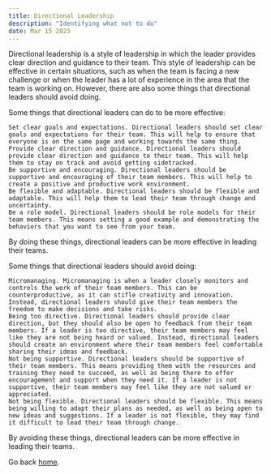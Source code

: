 ```yaml
---
title: Directional Leadership
description: "Identifying what not to do"
date: Mar 15 2023
---
```

Directional leadership is a style of leadership in which the leader provides clear direction and guidance to their team. This style of leadership can be effective in certain situations, such as when the team is facing a new challenge or when the leader has a lot of experience in the area that the team is working on. However, there are also some things that directional leaders should avoid doing.  

Some things that directional leaders can do to be more effective:  

    Set clear goals and expectations. Directional leaders should set clear goals and expectations for their team. This will help to ensure that everyone is on the same page and working towards the same thing.  
    Provide clear direction and guidance. Directional leaders should provide clear direction and guidance to their team. This will help them to stay on track and avoid getting sidetracked.  
    Be supportive and encouraging. Directional leaders should be supportive and encouraging of their team members. This will help to create a positive and productive work environment.  
    Be flexible and adaptable. Directional leaders should be flexible and adaptable. This will help them to lead their team through change and uncertainty.  
    Be a role model. Directional leaders should be role models for their team members. This means setting a good example and demonstrating the behaviors that you want to see from your team.  

By doing these things, directional leaders can be more effective in leading their teams.  

Some things that directional leaders should avoid doing:  

    Micromanaging. Micromanaging is when a leader closely monitors and controls the work of their team members. This can be counterproductive, as it can stifle creativity and innovation. Instead, directional leaders should give their team members the freedom to make decisions and take risks.  
    Being too directive. Directional leaders should provide clear direction, but they should also be open to feedback from their team members. If a leader is too directive, their team members may feel like they are not being heard or valued. Instead, directional leaders should create an environment where their team members feel comfortable sharing their ideas and feedback.  
    Not being supportive. Directional leaders should be supportive of their team members. This means providing them with the resources and training they need to succeed, as well as being there to offer encouragement and support when they need it. If a leader is not supportive, their team members may feel like they are not valued or appreciated.  
    Not being flexible. Directional leaders should be flexible. This means being willing to adapt their plans as needed, as well as being open to new ideas and suggestions. If a leader is not flexible, they may find it difficult to lead their team through change.  

By avoiding these things, directional leaders can be more effective in leading their teams.



Go back [home](/).

